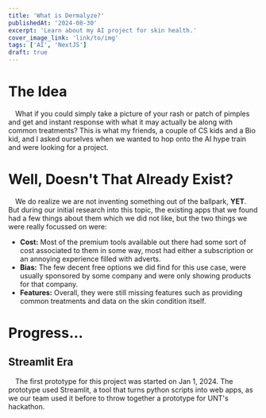 ```yaml
---
title: 'What is Dermalyze?'
publishedAt: '2024-08-30'
excerpt: 'Learn about my AI project for skin health.'
cover_image_link: 'link/to/img'
tags: ['AI', 'NextJS']
draft: true
---
```


# The Idea
&emsp;What if you could simply take a picture of your rash or patch of pimples and get and instant response with what it may actually be along with common treatments? This is what my friends, a couple of CS kids and a Bio kid, and I asked ourselves when we wanted to hop onto the AI hype train and were looking for a project.
# Well, Doesn't That Already Exist?
&emsp;We do realize we are not inventing something out of the ballpark, **YET**. But during our initial research into this topic, the existing apps that we found had a few things about them which we did not like, but the two things we were really focussed on were:

* **Cost:** Most of the premium tools available out there had some sort of cost associated to them in some way, most had either a subscription or an annoying experience filled with adverts.
* **Bias:** The few decent free options we did find for this use case, were usually sponsored by some company and were only showing products for that company.
* **Features:** Overall, they were still missing features such as providing common treatments and data on the skin condition itself.
# Progress…
## Streamlit Era
&emsp;The first prototype for this project was started on Jan 1, 2024. The prototype used Streamlit, a tool that turns python scripts into web apps, as we our team used it before to throw together a prototype for UNT's hackathon.

